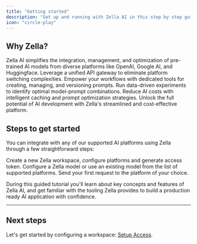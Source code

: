 ```yaml
---
title: "Getting started"
description: "Get up and running with Zella AI in this step by step guide"
icon: "circle-play"
---
```


## Why Zella?
Zella AI simplifies the integration, management, and optimization of pre-trained AI models
from diverse platforms like OpenAI, Google AI, and Huggingface. Leverage a unified API gateway
to eliminate platform switching complexities. Empower your workflows with dedicated tools for
creating, managing, and versioning prompts. Run data-driven experiments to identify optimal
model-prompt combinations. Reduce AI costs with intelligent caching and prompt optimization
strategies. Unlock the full potential of AI development with Zella's streamlined and cost-effective platform.


## Steps to get started

You can integrate with any of our supported AI platforms using Zella through a few straightforward steps:

<CardGroup cols={2}>
  <Card
    title="Setup Access"
    href="/zella-101/setup-access"
    icon="circle-1"
  >
    Create a new Zella workspace, configure platforms and generate access token.
  </Card>
  <Card
    title="Setup a model"
    href="/zella-101/configure-model"
    icon="circle-2"
  >
    Configure a Zella model or use an existing model from the list of supported platforms.
  </Card>
  <Card
    title="Make your first request"
    href="/zella-101/setup-access"
    icon="circle-3"
  >
    Send your first request to the platform of your choice.
  </Card>
</CardGroup>

During this guided tutorial you'll learn about key concepts and features of Zella AI,
and get familiar with the tooling Zella provides to build a production ready AI application with confidence.

---

## Next steps

Let's get started by configuring a workspace: [Setup Access](../zella-101/configure-model).